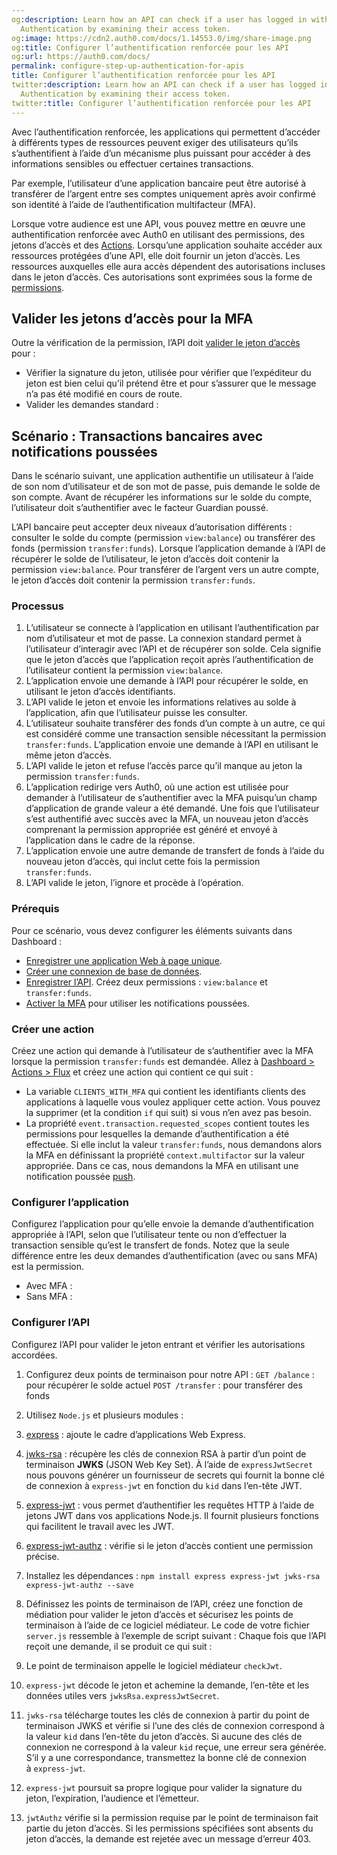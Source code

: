 ```yaml
---
og:description: Learn how an API can check if a user has logged in with Multi-factor
  Authentication by examining their access token.
og:image: https://cdn2.auth0.com/docs/1.14553.0/img/share-image.png
og:title: Configurer l’authentification renforcée pour les API
og:url: https://auth0.com/docs/
permalink: configure-step-up-authentication-for-apis
title: Configurer l’authentification renforcée pour les API
twitter:description: Learn how an API can check if a user has logged in with Multi-factor
  Authentication by examining their access token.
twitter:title: Configurer l’authentification renforcée pour les API
---
```


Avec l’authentification renforcée, les applications qui permettent d’accéder à différents types de ressources peuvent exiger des utilisateurs qu’ils s’authentifient à l’aide d’un mécanisme plus puissant pour accéder à des informations sensibles ou effectuer certaines transactions.

Par exemple, l’utilisateur d’une application bancaire peut être autorisé à transférer de l’argent entre ses comptes uniquement après avoir confirmé son identité à l’aide de l’authentification multifacteur (MFA).

Lorsque votre audience est une API, vous pouvez mettre en œuvre une authentification renforcée avec Auth0 en utilisant des permissions, des jetons d’accès et des [Actions](/actions). Lorsqu’une application souhaite accéder aux ressources protégées d’une API, elle doit fournir un jeton d’accès. Les ressources auxquelles elle aura accès dépendent des autorisations incluses dans le jeton d’accès. Ces autorisations sont exprimées sous la forme de [permissions](/apis/scopes/api-scopes).

## Valider les jetons d’accès pour la MFA

Outre la vérification de la permission, l’API doit [valider le jeton d’accès](/security/tokens/access-tokens/validate-access-tokens) pour :

* Vérifier la signature du jeton, utilisée pour vérifier que l’expéditeur du jeton est bien celui qu’il prétend être et pour s’assurer que le message n’a pas été modifié en cours de route.
* Valider les demandes standard :

## Scénario : Transactions bancaires avec notifications poussées

Dans le scénario suivant, une application authentifie un utilisateur à l’aide de son nom d’utilisateur et de son mot de passe, puis demande le solde de son compte. Avant de récupérer les informations sur le solde du compte, l’utilisateur doit s’authentifier avec le facteur Guardian poussé.

L’API bancaire peut accepter deux niveaux d’autorisation différents : consulter le solde du compte (permission `view:balance`) ou transférer des fonds (permission `transfer:funds`). Lorsque l’application demande à l’API de récupérer le solde de l’utilisateur, le jeton d’accès doit contenir la permission `view:balance`. Pour transférer de l’argent vers un autre compte, le jeton d’accès doit contenir la permission `transfer:funds`.

### Processus

1. L’utilisateur se connecte à l’application en utilisant l’authentification par nom d’utilisateur et mot de passe. La connexion standard permet à l’utilisateur d’interagir avec l’API et de récupérer son solde. Cela signifie que le jeton d’accès que l’application reçoit après l’authentification de l’utilisateur contient la permission `view:balance`.
2. L’application envoie une demande à l’API pour récupérer le solde, en utilisant le jeton d’accès identifiants.
3. L’API valide le jeton et envoie les informations relatives au solde à l’application, afin que l’utilisateur puisse les consulter.
4. L’utilisateur souhaite transférer des fonds d’un compte à un autre, ce qui est considéré comme une transaction sensible nécessitant la permission `transfer:funds`. L’application envoie une demande à l’API en utilisant le même jeton d’accès.
5. L’API valide le jeton et refuse l’accès parce qu’il manque au jeton la permission `transfer:funds`.
6. L’application redirige vers Auth0, où une action est utilisée pour demander à l’utilisateur de s’authentifier avec la MFA puisqu’un champ d’application de grande valeur a été demandé. Une fois que l’utilisateur s’est authentifié avec succès avec la MFA, un nouveau jeton d’accès comprenant la permission appropriée est généré et envoyé à l’application dans le cadre de la réponse.
7. L’application envoie une autre demande de transfert de fonds à l’aide du nouveau jeton d’accès, qui inclut cette fois la permission `transfer:funds`.
8. L’API valide le jeton, l’ignore et procède à l’opération.

### Prérequis

Pour ce scénario, vous devez configurer les éléments suivants dans Dashboard :

* [Enregistrer une application Web à page unique](/get-started/create-apps/single-page-web-apps).
* [Créer une connexion de base de données](%24%7Bmanage_url%7D/#/connections/database).
* [Enregistrer l’API](/get-started/set-up-apis). Créez deux permissions : `view:balance` et `transfer:funds`.
* [Activer la MFA](/mfa/enable-mfa) pour utiliser les notifications poussées.

### Créer une action

Créez une action qui demande à l’utilisateur de s’authentifier avec la MFA lorsque la permission `transfer:funds` est demandée. Allez à [Dashboard > Actions > Flux](%24%7Bmanage_url%7D/#/actions/flows) et créez une action qui contient ce qui suit :

* La variable `CLIENTS_WITH_MFA` qui contient les identifiants clients des applications à laquelle vous voulez appliquer cette action. Vous pouvez la supprimer (et la condition `if` qui suit) si vous n’en avez pas besoin.
* La propriété `event.transaction.requested_scopes` contient toutes les permissions pour lesquelles la demande d’authentification a été effectuée. Si elle inclut la valeur `transfer:funds`, nous demandons alors la MFA en définissant la propriété `context.multifactor` sur la valeur appropriée. Dans ce cas, nous demandons la MFA en utilisant une notification poussée [push](/mfa/mfa-factors/configure-push-notifications-for-mfa).

### Configurer l’application

Configurez l’application pour qu’elle envoie la demande d’authentification appropriée à l’API, selon que l’utilisateur tente ou non d’effectuer la transaction sensible qu’est le transfert de fonds. Notez que la seule différence entre les deux demandes d’authentification (avec ou sans MFA) est la permission.

* Avec MFA :
* Sans MFA :



### Configurer l’API

Configurez l’API pour valider le jeton entrant et vérifier les autorisations accordées.

1. Configurez deux points de terminaison pour notre API : 
`GET /balance` : pour récupérer le solde actuel
`POST /transfer` : pour transférer des fonds
2. Utilisez `Node.js` et plusieurs modules :

1. [express](https://expressjs.com/) : ajoute le cadre d’applications Web Express.
2. [jwks-rsa](https://github.com/auth0/node-jwks-rsa) : récupère les clés de connexion RSA à partir d’un point de terminaison **JWKS** (JSON Web Key Set). À l’aide de `expressJwtSecret` nous pouvons générer un fournisseur de secrets qui fournit la bonne clé de connexion à `express-jwt` en fonction du `kid` dans l’en-tête JWT.
3. [express-jwt](https://github.com/auth0/express-jwt) : vous permet d’authentifier les requêtes HTTP à l’aide de jetons JWT dans vos applications Node.js. Il fournit plusieurs fonctions qui facilitent le travail avec les JWT.
4. [express-jwt-authz](https://github.com/auth0/express-jwt-authz) : vérifie si le jeton d’accès contient une permission précise.
3. Installez les dépendances :
`npm install express express-jwt jwks-rsa express-jwt-authz --save`
4. Définissez les points de terminaison de l’API, créez une fonction de médiation pour valider le jeton d’accès et sécurisez les points de terminaison à l’aide de ce logiciel médiateur. Le code de votre fichier `server.js` ressemble à l’exemple de script suivant : 
Chaque fois que l’API reçoit une demande, il se produit ce qui suit :

1. Le point de terminaison appelle le logiciel médiateur `checkJwt`.
2. `express-jwt` décode le jeton et achemine la demande, l’en-tête et les données utiles vers `jwksRsa.expressJwtSecret`.
3. `jwks-rsa` télécharge toutes les clés de connexion à partir du point de terminaison JWKS et vérifie si l’une des clés de connexion correspond à la valeur `kid` dans l’en-tête du jeton d’accès. Si aucune des clés de connexion ne correspond à la valeur `kid` reçue, une erreur sera générée. S’il y a une correspondance, transmettez la bonne clé de connexion à `express-jwt`.
4. `express-jwt` poursuit sa propre logique pour valider la signature du jeton, l’expiration, l’audience et l’émetteur.
5. `jwtAuthz` vérifie si la permission requise par le point de terminaison fait partie du jeton d’accès. Si les permissions spécifiées sont absents du jeton d’accès, la demande est rejetée avec un message d’erreur 403.